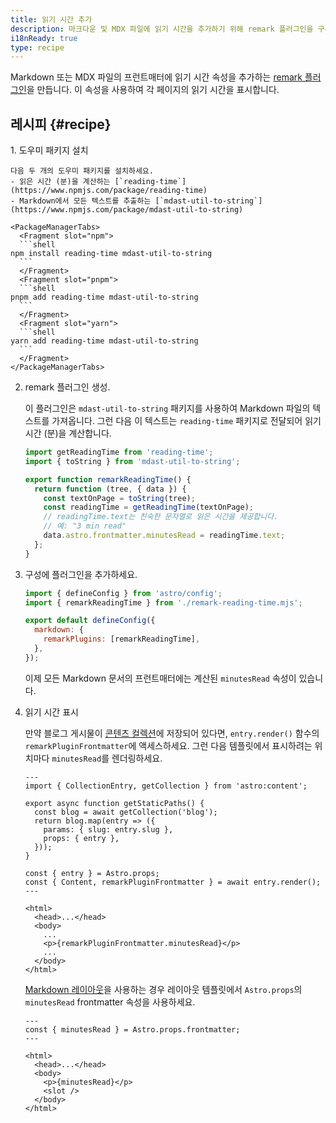 ```yaml
---
title: 읽기 시간 추가
description: 마크다운 및 MDX 파일에 읽기 시간을 추가하기 위해 remark 플러그인을 구축합니다.
i18nReady: true
type: recipe
---
```


Markdown 또는 MDX 파일의 프런트매터에 읽기 시간 속성을 추가하는 [remark 플러그인](https://github.com/remarkjs/remark)을 만듭니다. 이 속성을 사용하여 각 페이지의 읽기 시간을 표시합니다.

## 레시피 \{#recipe\}

<Steps>
1. 도우미 패키지 설치

    다음 두 개의 도우미 패키지를 설치하세요.
    - 읽은 시간 (분)을 계산하는 [`reading-time`](https://www.npmjs.com/package/reading-time)
    - Markdown에서 모든 텍스트를 추출하는 [`mdast-util-to-string`](https://www.npmjs.com/package/mdast-util-to-string)

    <PackageManagerTabs>
      <Fragment slot="npm">
      ```shell
    npm install reading-time mdast-util-to-string
      ```
      </Fragment>
      <Fragment slot="pnpm">
      ```shell
    pnpm add reading-time mdast-util-to-string
      ```
      </Fragment>
      <Fragment slot="yarn">
      ```shell
    yarn add reading-time mdast-util-to-string
      ```
      </Fragment>
    </PackageManagerTabs>

2. remark 플러그인 생성.

    이 플러그인은 `mdast-util-to-string` 패키지를 사용하여 Markdown 파일의 텍스트를 가져옵니다. 그런 다음 이 텍스트는 `reading-time` 패키지로 전달되어 읽기 시간 (분)을 계산합니다.

    ```js title="remark-reading-time.mjs"
    import getReadingTime from 'reading-time';
    import { toString } from 'mdast-util-to-string';

    export function remarkReadingTime() {
      return function (tree, { data }) {
        const textOnPage = toString(tree);
        const readingTime = getReadingTime(textOnPage);
        // readingTime.text는 친숙한 문자열로 읽은 시간을 제공합니다.
        // 예: "3 min read"
        data.astro.frontmatter.minutesRead = readingTime.text;
      };
    }
    ```

3. 구성에 플러그인을 추가하세요.

    ```js title="astro.config.mjs" "import { remarkReadingTime } from './remark-reading-time.mjs';" "remarkPlugins: [remarkReadingTime],"
    import { defineConfig } from 'astro/config';
    import { remarkReadingTime } from './remark-reading-time.mjs';

    export default defineConfig({
      markdown: {
        remarkPlugins: [remarkReadingTime],
      },
    });
    ```

    이제 모든 Markdown 문서의 프런트매터에는 계산된 `minutesRead` 속성이 있습니다.

4. 읽기 시간 표시

    만약 블로그 게시물이 [콘텐츠 컬렉션](/ko/guides/content-collections/)에 저장되어 있다면, `entry.render()` 함수의 `remarkPluginFrontmatter`에 액세스하세요. 그런 다음 템플릿에서 표시하려는 위치마다 `minutesRead`를 렌더링하세요.

    ```astro title="src/pages/posts/[slug].astro" "const { Content, remarkPluginFrontmatter } = await entry.render();" "<p>{remarkPluginFrontmatter.minutesRead}</p>"
    ---
    import { CollectionEntry, getCollection } from 'astro:content';

    export async function getStaticPaths() {
      const blog = await getCollection('blog');
      return blog.map(entry => ({
        params: { slug: entry.slug },
        props: { entry },
      }));
    }

    const { entry } = Astro.props;
    const { Content, remarkPluginFrontmatter } = await entry.render();
    ---

    <html>
      <head>...</head>
      <body>
        ...
        <p>{remarkPluginFrontmatter.minutesRead}</p>
        ...
      </body>
    </html>
    ```

    [Markdown 레이아웃](/ko/guides/markdown-content/#markdown-and-mdx-pages)을 사용하는 경우 레이아웃 템플릿에서 `Astro.props`의 `minutesRead` frontmatter 속성을 사용하세요.

    ```astro title="src/layouts/BlogLayout.astro" "const { minutesRead } = Astro.props.frontmatter;" "<p>{minutesRead}</p>"
    ---
    const { minutesRead } = Astro.props.frontmatter;
    ---

    <html>
      <head>...</head>
      <body>
        <p>{minutesRead}</p>
        <slot />
      </body>
    </html>
    ```
</Steps>